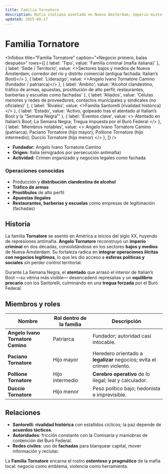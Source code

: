 ```yaml
---
title: Familia Tornatore
description: Mafia italiana asentada en Nueva Ámsterdam; imperio mixto de crimen y fachadas legales, rival histórico de los Santorelli.
updated: 2025-08-17
---
```



# Familia Tornatore

<Infobox
  title="Familia Tornatore"
  caption="«Negocio primero, balas después»"
  rows={[
    { label: 'Tipo', value: 'Familia criminal (mafia italiana)' },
    { label: 'Sede / Territorio', value: <>Sectores bajos y medios de <Link to="/CrSaSo/lugares/Nueva%20Ámsterdam">Nueva Ámsterdam</Link>; corredor del río y distrito comercial (antigua fachada: <Link to="/CrSaSo/lugares/Italian%E2%80%99s%20Boot">Italian’s Boot</Link>)</> },
    { label: 'Liderazgo', value: <><Link to="/CrSaSo/personajes/Angelo%20Ivano%20Tornatore%20Camino">Angelo Ivano Tornatore Camino</Link> (fundador / patriarca)</> },
    { label: 'Ámbito', value: 'Alcohol clandestino, tráfico de armas, apuestas, prostitución de alto perfil; restaurantes, barberías y escuelas como fachadas' },
    { label: 'Aliados', value: 'Células menores y redes de proveedores; contactos municipales y sindicales (no oficiales)' },
    { label: 'Rivales', value: <><Link to="/CrSaSo/familias/Familia%20Santorelli">Familia Santorelli</Link> (rivalidad histórica)</> },
    { label: 'Estado', value: 'Activo, golpeado tras el atentado al Italian’s Boot y la “Semana Negra”' },
    { label: 'Eventos clave', value: <>
      Atentado en <Link to="/CrSaSo/lugares/Italian%E2%80%99s%20Boot">Italian’s Boot</Link>; 
      <Link to="/CrSaSo/eventos/La%20Semana%20Negra">La Semana Negra</Link>; 
      Tregua impuesta por el <Link to="/CrSaSo/organizaciones/Bur%C3%B3%20Federal">Buró Federal</Link>
    </> },
    { label: 'Miembros notables', value: <>
      <Link to="/CrSaSo/personajes/Angelo%20Ivano%20Tornatore%20Camino">Angelo Ivano Tornatore Camino</Link> (patriarca); 
      <Link to="/CrSaSo/personajes/Paciano%20Tornatore">Paciano Tornatore</Link> (hijo mayor); 
      <Link to="/CrSaSo/personajes/Pollione%20Tornatore">Pollione Tornatore</Link> (hijo intermedio); 
      <Link to="/CrSaSo/personajes/Duccio%20Tornatore">Duccio Tornatore</Link> (hijo menor)
    </> },
  ]}
/>

- **Fundador:** <Link to="/CrSaSo/personajes/Angelo%20Ivano%20Tornatore%20Camino">Angelo Ivano Tornatore Camino</Link>  
- **Origen:** Italia (emigrados por persecución antimafia)  
- **Actividad:** Crimen organizado y negocios legales como fachada

### Operaciones conocidas
- Producción y **distribución clandestina de alcohol**  
- **Tráfico de armas**  
- **Prostíbulos** de alto perfil  
- **Apuestas ilegales**  
- **Restaurantes, barberías y escuelas** como empresas de legitimación (fachadas)

## Historia
La familia **Tornatore** se asentó en América a inicios del siglo XX, huyendo de represiones antimafia. **Angelo Tornatore** reconstruyó un **imperio criminal** en dos décadas, consolidándose en los sectores **bajos y medios** de <Link to="/CrSaSo/lugares/Nueva%20Ámsterdam">Nueva Ámsterdam</Link>. Su fortaleza radica en **integrar operaciones ilícitas con negocios legítimos**, lo que les dio acceso a **esferas políticas y sociales** sin perder control territorial.

Durante <Link to="/CrSaSo/eventos/La%20Semana%20Negra">La Semana Negra</Link>, el **atentado** que arrasó el interior de <Link to="/CrSaSo/lugares/Italian%E2%80%99s%20Boot">Italian’s Boot</Link> —su vitrina más visible— desencadenó represalias y un **equilibrio precario** con los <Link to="/CrSaSo/familias/Familia%20Santorelli">Santorelli</Link>, culminando en una **tregua forzada** por el <Link to="/CrSaSo/organizaciones/Bur%C3%B3%20Federal">Buró Federal</Link>.

## Miembros y roles
| Nombre | Rol dentro de la familia | Descripción |
| --- | --- | --- |
| **<Link to="/CrSaSo/personajes/Angelo%20Ivano%20Tornatore%20Camino">Angelo Ivano Tornatore Camino</Link>** | Patriarca | Fundador; autoridad casi intocable. |
| **<Link to="/CrSaSo/personajes/Paciano%20Tornatore">Paciano Tornatore</Link>** | Hijo mayor | Heredero orientado a **legalizar** negocios; evita el crimen violento. |
| **<Link to="/CrSaSo/personajes/Pollione%20Tornatore">Pollione Tornatore</Link>** | Hijo intermedio | **Cerebro operativo** de lo ilegal; leal y calculador. |
| **<Link to="/CrSaSo/personajes/Duccio%20Tornatore">Duccio Tornatore</Link>** | Hijo menor | Peso político bajo; hedonista e imprevisible. |

## Relaciones
- **Santorelli**: **rivalidad histórica** con estallidos cíclicos; la paz depende de **acuerdos tácticos**.  
- **Autoridades**: fricción constante con la <Link to="/CrSaSo/lugares/La%20Comisar%C3%ADa%20de%20Nueva%20%C3%81msterdam">Comisaría</Link> y maniobras de contención del <Link to="/CrSaSo/organizaciones/Bur%C3%B3%20Federal">Buró Federal</Link>.  
- **Redes civiles**: uso de **fachadas** para blanquear capital, mover información y reclutar.

La **Familia Tornatore** encarna el rostro **ostentoso y pragmático** de la mafia local: negocio como emblema, violencia como herramienta.
